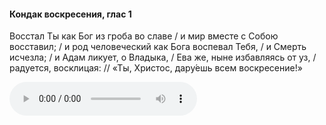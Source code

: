 #### Кондак воскресения, глас 1

Восстал Ты как Бог из гроба во славе / и мир вместе с Собою восставил; / и род человеческий как Бога воспевал Тебя, / и Смерть исчезла; / и Адам ликует, о Владыка, / Ева же, ныне избавляясь от уз, / радуется, восклицая: // «Ты, Христос, дару́ешь всем воскресение!»

<audio controls>
    <source
        src="https://psmb-neos-resources.hb.bizmrg.com/target/psmb/9026ea9e972c346467b2a740789291d60aefc963/%D0%9A%D0%BE%D0%BD%D0%B4%D0%B0%D0%BA%20%D0%B3%D0%BB%D0%B0%D1%81%201.mp3"
        type="audio/mpeg"
    />
</audio>
